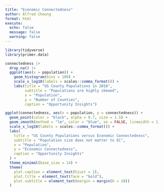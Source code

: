```yaml
---
title: "Economic Connectedness"
author: Alfred Cheung
format: html
execute: 
  echo: false
  message: false
  warning: false
---
```


```r
library(tidyverse)
library(primer.data)
```

```r
connectedness |> 
  drop_na() |> 
  ggplot(aes(x = population)) +
    geom_histogram(bins = 100) +
    scale_x_log10(labels = scales::comma_format()) +
    labs(title = "US County Populations in 2018",
         subtitle = "Populations are highly skewed",
         x = "Population",
         y = "Number of Counties",
         caption = "Opportunity Insights")
```
```r
ggplot(connectedness, aes(x = population, y = connectedness)) +
  geom_point(color = "black", alpha = 0.7, size = 1.5) +
  geom_smooth(method = "lm", color = "blue", se = FALSE, linewidth = 1) +
  scale_x_log10(labels = scales::comma_format()) +
  labs(
    title = "US County Populations versus Economic Connectedness",
    subtitle = "Population size does not matter to EC",
    x = "Population",
    y = "Economic Connectedness",
    caption = "Opportunity Insights"
  ) +
  theme_minimal(base_size = 14) +
  theme(
    plot.caption = element_text(hjust = 1),
    plot.title = element_text(face = "bold"),
    plot.subtitle = element_text(margin = margin(b = 10))
  )
```
